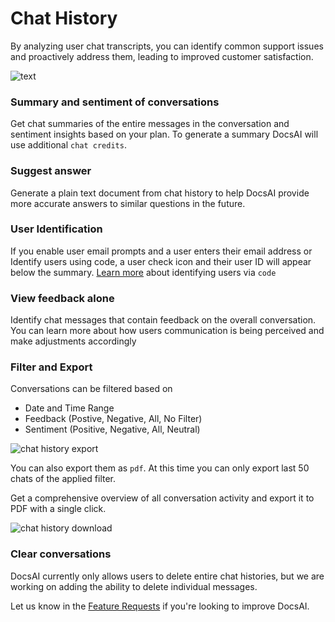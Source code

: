 # Chat History

By analyzing user chat transcripts, you can identify common support issues and proactively address them, leading to improved customer satisfaction.

![text](/docs/chathistory.webp)

### Summary and sentiment of conversations
Get chat summaries of the entire messages in the conversation and sentiment insights based on your plan. To generate a summary DocsAI will use additional `chat credits`. 

### Suggest answer
Generate a plain text document from chat history to help DocsAI provide more accurate answers to similar questions in the future.

### User Identification
If you enable user email prompts and a user enters their email address or Identify users using code, a user check icon and their user ID will appear below the summary.
[Learn more](/docs/integrations/integration-web)  about identifying users via `code`

### View feedback alone
Identify chat messages that contain feedback on the overall conversation. You can learn more about how users communication is being perceived and make adjustments accordingly

### Filter and Export
Conversations can be filtered based on 
  - Date and Time Range
  - Feedback (Postive, Negative, All, No Filter)
  - Sentiment (Positive, Negative, All, Neutral)

![chat history export](/docs/chathistoryexport.webp)

You can also export them as `pdf`. At this time you can only export last 50 chats of the applied filter.

Get a comprehensive overview of all conversation activity and export it to PDF with a single click.

![chat history download](/docs/download.webp)


### Clear conversations
DocsAI currently only allows users to delete entire chat histories, but we are working on adding the ability to delete individual messages.

Let us know in the [Feature Requests](https://docsai.canny.io/featrue-requests) if you're looking to improve DocsAI.


